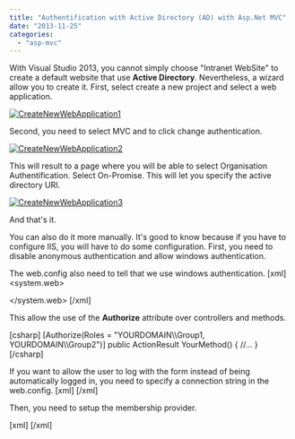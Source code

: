 ```yaml
---
title: "Authentification with Active Directory (AD) with Asp.Net MVC"
date: "2013-11-25"
categories: 
  - "asp-mvc"
---
```


With Visual Studio 2013, you cannot simply choose "Intranet WebSite" to create a default website that use **Active Directory**. Nevertheless, a wizard allow you to create it. First, select create a new project and select a web application.

[![CreateNewWebApplication1](http://patrickdesjardins.com/blog/wp-content/uploads/2013/11/CreateNewWebApplication1-400x263.png)](http://patrickdesjardins.com/blog/authentification-with-active-directory-ad-with-asp-net-mvc/createnewwebapplication1)

Second, you need to select MVC and to click change authentication.

[![CreateNewWebApplication2](http://patrickdesjardins.com/blog/wp-content/uploads/2013/11/CreateNewWebApplication2-400x282.png)](http://patrickdesjardins.com/blog/authentification-with-active-directory-ad-with-asp-net-mvc/createnewwebapplication2)

This will result to a page where you will be able to select Organisation Authentification. Select On-Promise. This will let you specify the active directory URI.

[![CreateNewWebApplication3](http://patrickdesjardins.com/blog/wp-content/uploads/2013/11/CreateNewWebApplication3-400x280.png)](http://patrickdesjardins.com/blog/authentification-with-active-directory-ad-with-asp-net-mvc/createnewwebapplication3)

And that's it.

You can also do it more manually. It's good to know because if you have to configure IIS, you will have to do some configuration. First, you need to disable anonymous authentication and allow windows authentication.

The web.config also need to tell that we use windows authentication. \[xml\] <system.web> <authentication mode="Windows" />

<roleManager enabled="true" defaultProvider="AspNetWindowsTokenRoleProvider"> <providers> <clear /> <add name="AspNetWindowsTokenRoleProvider" type="System.Web.Security.WindowsTokenRoleProvider" applicationName="/" /> </providers> </roleManager> </system.web> \[/xml\]

This allow the use of the **Authorize** attribute over controllers and methods.

\[csharp\] \[Authorize(Roles = "YOURDOMAIN\\\\Group1, YOURDOMAIN\\\\Group2")\] public ActionResult YourMethod() { //... } \[/csharp\]

If you want to allow the user to log with the form instead of being automatically logged in, you need to specify a connection string in the web.config. \[xml\] <connectionStrings> <add name="ADConn" connectionString="LDAP://YourConnection" /> </connectionStrings> \[/xml\]

Then, you need to setup the membership provider.

\[xml\] <membership defaultProvider="ADMembership"> <providers> <add name="ADMembership" type="System.Web.Security.ActiveDirectoryMembershipProvider, System.Web, Version=2.0.0.0, Culture=neutral, PublicToken=b03f5f7f11d50a3a" connectionStringName="ADConn" connectionUsername="domain/user" connectionPassword="pwd" /> </providers> </membership> \[/xml\]
